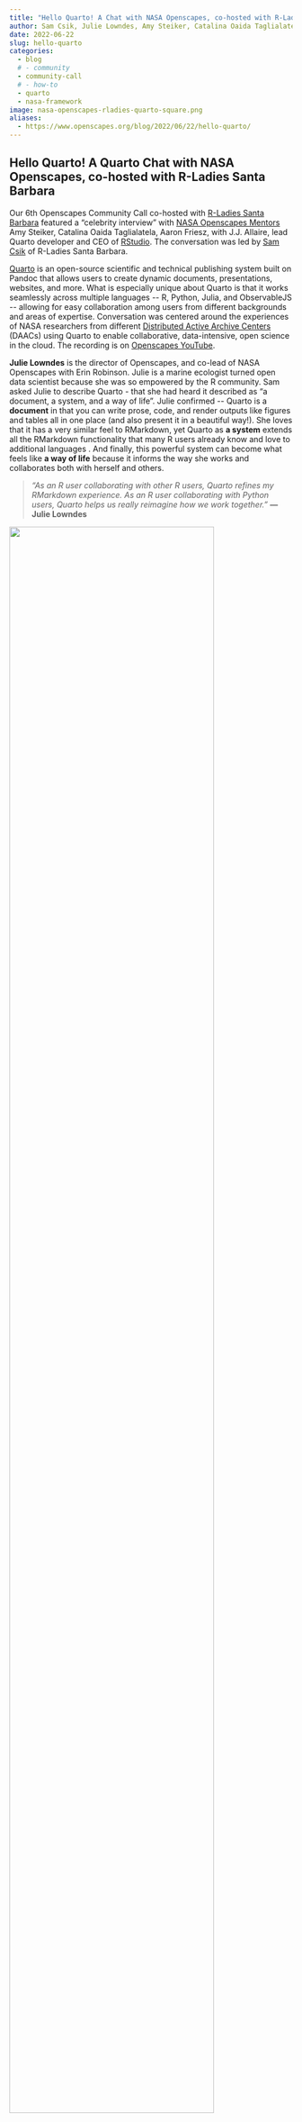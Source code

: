 ```yaml
---
title: "Hello Quarto! A Chat with NASA Openscapes, co-hosted with R-Ladies Santa Barbara"
author: Sam Csik, Julie Lowndes, Amy Steiker, Catalina Oaida Taglialatela, Aaron Friesz, J.J. Allaire, Erin Robinson, Stefanie Butland
date: 2022-06-22
slug: hello-quarto
categories:
  - blog 
  # - community
  - community-call
  # - how-to
  - quarto
  - nasa-framework
image: nasa-openscapes-rladies-quarto-square.png
aliases: 
  - https://www.openscapes.org/blog/2022/06/22/hello-quarto/
---
```


## Hello Quarto! A Quarto Chat with NASA Openscapes, co-hosted with R-Ladies Santa Barbara

Our 6th Openscapes Community Call co-hosted with [R-Ladies Santa Barbara](https://twitter.com/RLadiesSB) featured a "celebrity interview" with [NASA Openscapes Mentors](https://nasa-openscapes.github.io/mentors.html) Amy Steiker, Catalina Oaida Taglialatela, Aaron Friesz, with J.J. Allaire, lead Quarto developer and CEO of [RStudio](https://www.rstudio.com/). The conversation was led by [Sam Csik](https://samanthacsik.github.io/) of R-Ladies Santa Barbara.

[Quarto](https://quarto.org/) is an open-source scientific and technical publishing system built on Pandoc that allows users to create dynamic documents, presentations, websites, and more. What is especially unique about Quarto is that it works seamlessly across multiple languages \-- R, Python, Julia, and ObservableJS \-- allowing for easy collaboration among users from different backgrounds and areas of expertise. Conversation was centered around the experiences of NASA researchers from different [Distributed Active Archive Centers](https://nssdc.gsfc.nasa.gov/earth/daacs.html) (DAACs) using Quarto to enable collaborative, data-intensive, open science in the cloud. The recording is on [Openscapes YouTube](https://www.youtube.com/watch?v=azVAl343CIU).

**Julie Lowndes** is the director of Openscapes, and co-lead of NASA Openscapes with Erin Robinson. Julie is a marine ecologist turned open data scientist because she was so empowered by the R community. Sam asked Julie to describe Quarto - that she had heard it described as "a document, a system, and a way of life". Julie confirmed \-- Quarto is a **document** in that you can write prose, code, and render outputs like figures and tables all in one place (and also present it in a beautiful way!). She loves that it has a very similar feel to RMarkdown, yet Quarto as **a system** extends all the RMarkdown functionality that many R users already know and love to additional languages . And finally, this powerful system can become what feels like **a way of life** because it informs the way she works and collaborates both with herself and others.

::: {.blockquote-blue}
> *"As an R user collaborating with other R users, Quarto refines my RMarkdown experience. As an R user collaborating with Python users, Quarto helps us really reimagine how we work together."* **--- Julie Lowndes**
:::

![](quarto-doc-ex.png){fig-alt="RStudio with a new `Untitled1.qmd` file open in the Source editor to the left, and the corresponding rendered Quarto document to the right in the Viewer." width="85%" fig-align="center"}

Julie screenshared a rendered Quarto document alongside the .qmd ("quarto markdown") file that generated it in RStudio. She pointed out how similar .qmd files look and feel to .rmd ("R markdown") files, and that there isn't a rush to make the switch from .rmd to .qmd if you don't want to \-- but the migration is smooth if you do!

**Catalina Oaida Taglialatela** is an Applied Science System Engineer at NASA's Jet Propulsion Laboratory and The Physical Oceanography Distributed Active Archive Center (PO DAAC). Catalina is focused on increasing the number of researchers who use NASA data by helping identify and reduce barriers to science when data and services are in the cloud. She shared that Quarto has enabled her and her teams to curate and organize materials from GitHub repositories in a way that is easy (and oftentimes, less intimidating) for data end-users and/or collaborators to engage with. The [NASA Earthdata Cloud Cookbook](https://nasa-openscapes.github.io/earthdata-cloud-cookbook/), a Quarto website built by the [NASA Openscapes Mentors](https://nasa-openscapes.github.io/mentors.html), showcases clear step-by-step How-Tos on searching for and using Earthdata, in-depth, targeted tutorials and workshops, and also lessons that are currently under development.

![](quarto-nasa-earthdata-cloud-cookbook.png){fig-alt="A screenshot of the NASA Earthdata Cloud Cookbook website, built using Quarto. To the left is a light gray vertical menu bar with sections including \"How To's\", \"Tutorials\", \"In Development\", and more. The body text is just to the right and begins with a \"Welcome\" section. The NASA and Openscapes logos are above the menu bar on the left." width="85%" fig-align="center"}

Catalina commented that sharing works-in-progress was a new concept and certainly one that took some getting used to, but she hopes that this increased transparency will facilitate learning among those who are looking to expand on the work that her NASA Openscapes cohort members are doing.

::: {.blockquote-blue}
> *"Before Openscapes and Quarto, I was hesitant to put unfinished tutorials or 'how-to' notes on a public platform, but I've really come to appreciate this new **open** way of collaborating and developing in a way that lets others learn and scale up our efforts. I see Quarto as a tool that enables us to open up and share our process and artifacts in a way that is friendly to the broader data user community."* **--- Catalina Oaida Taglialatela**
:::

**Amy Steiker** is the Data Service Engineer at the National Snow and Ice Data Center (NSIDC) and specializes in creating data education resources, tools, and data transformation services. If you already love making slides in [`xaringan`](https://github.com/yihui/xaringan), it's time to check out [Quarto presentations](https://quarto.org/docs/presentations/)! In just a few short weeks, Amy and her team were able to build some really stunning slides using Quarto for her 2021 American Geophysical Union (AGU) talk (check out [the slides](https://nasa-openscapes.github.io/slides/Earthdata_Cloud__Open-Science-Tutorial#/title-slide) and use their [source code](https://github.com/NASA-Openscapes/slides) as inspiration for building your own!). She stressed that while it at first seemed daunting to tackle this in a short period of time, the Quarto infrastructure made it really quite simple to generate content from a Jupyter Notebook with Python, preview changes "on the fly" to get slide formatting just right, and finally publishing and presenting it. Amy's slides were some of the first ever(!) created with Quarto, providing both a challenge and an exciting opportunity to come up with creative solutions. As early adopters, getting the chance to try things out and work alongside J.J. and the Quarto developer team made it possible to push the limits of what was possible, and in some cases, inform Quarto features.

**J.J. Allaire** is the lead developer of Quarto and CEO and co-founder of RStudio, where he is focused on supporting technical publishing, data science, and open science. When asked about his motivation for developing Quarto, J.J. spoke first about RMarkdown \-- for 10 years now, RMarkdown has empowered people to publish, communicate, and work reproducibly. For folks who are familiar with the R programming language, it has been an indispensable tool. A large motivation for developing Quarto is the ability to extend the best features of RMarkdown (and more) to Python (and Julia & ObservableJS) users, like the NASA Openscapes Champions. J.J. also discussed how the RStudio Visual Editor (in the IDE) has been developed in concert with Quarto, making it easier to write text and prose - whether you are a seasoned markdown writer or not.

**Aaron Friesz** is the Science Coordination Lead at NASA's Land Processes Distributed Active Archive Center (LP DAAC). Aaron provides user needs insights and technical support for archive and distribution, service development, and outreach activities, including developing tutorials, scripts, and presentations. He pointed out that there was an initial learning curve when getting their Quarto infrastructure and development workflow set up, but that it was an awesome opportunity for all NASA Openscapes Champions to learn together and begin collaborating. Now the team has a framework that is open and automatically published (thanks to GitHub Actions) as they continue to iterate. Aaron has seen how Quarto can empower developers from different backgrounds \-- using this tool, it's no longer "R vs. Python" but rather a seamless integration of the two to produce common (awesome) tools. Aaron screenshared what it looks like to use Quarto with Jupyter Notebooks in the NASA Openscapes [2i2c](https://2i2c.org/) JupyterHub.

![](quarto-jupyterlab.png){fig-alt="A screenshot of what it looks like to use Quarto with Jupyter Notebooks in the NASA Openscapes 2i2c JupyterHub. The left panel shows folder structure under the 2022-ECOSTRESS-Cloud-Workshop. The right panel shows contents of the _quarto.yml file" width="85%" fig-align="center"}

Aaron screenshared the `_quarto.yml` file, created in JupyterLab, which underlies the rendered navigation bar found on the [2022 ECOSTRESS Cloud Workshop website](https://nasa-openscapes.github.io/2022-ECOSTRESS-Cloud-Workshop/). Aaron pointed out that content for each menu item can be created as markdown files (.md) or Jupyter notebooks (.ipynb), as shown here, or even include RMarkdown (.rmd) and/or Quarto markdown (.qmd) files (among others). This interoperability makes collaboration among different language users working on the same product relatively seamless.

#### Conclusion

Learning new tools can be intimidating, but just as the NASA Openscapes Mentors demonstrated, it is always more fun with a group of supportive friends and colleagues. We were thrilled to be joined on this community call by an engaged and excited audience full of both new and seasoned Python and R programmers, all looking to explore Quarto together. Following the "celebrity interviews" (*editor's note: Sam is an outstanding interviewer!*), panelists and participants moved into Zoom breakout rooms to close out the evening with some R-Ladies Santa Barbara-style networking \-- question prompts ranged from icebreakers to casual discussion on what folks were interested in using Quarto for. If you're looking to get started on your own journey but aren't quite sure where to begin, be sure to check out the [event recording](https://www.youtube.com/watch?v=azVAl343CIU)! You'll find a live demo of the RStudio Visual Editor, how to add automatically-generated citations to your Quarto document by just supplying the DOI, and more.

## Additional Resources

-   [Openscapes Quarto Website Tutorial](https://openscapes.github.io/quarto-website-tutorial/), Openscapes team
-   [Quarto docs](https://quarto.org/), RStudio
-   Links to install "dailies" of [RStudio](https://dailies.rstudio.com/) & [Quarto](https://quarto.org/docs/get-started/)
-   Reproducible authoring with Quarto [slides](https://mine-cetinkaya-rundel.github.io/2022-repro-toronto/#/title-slide),[youtube](https://www.youtube.com/watch?v=6p4vOKS6Xls), Mine Çetinkaya-Rundel
-   [We don't talk about Quarto](https://www.apreshill.com/blog/2022-04-we-dont-talk-about-quarto/), Alison Hill
-   [Notes on Changing from Rmarkdown/Bookdown to Quarto](https://www.njtierney.com/post/2022/04/11/rmd-to-qmd/), Nick Tierney
-   [Porting a distill blog to quarto](https://blog.djnavarro.net/posts/2022-04-20_porting-to-quarto/), Danielle Navarro
-   [Mine Çetinkaya-Rundel's Quarto Tip A Day](https://mine-cetinkaya-rundel.github.io/quarto-tip-a-day/posts/01-side-by-side-tables) starting June 28
-   Upcoming [rstudio::conf keynote on Quarto](https://openscapes.github.io/events/posts/2022-07-25-rstudio-conf/), by Julie Lowndes and Mine Çetinkaya-Rundel!
-   [Use Quarto with emacs](https://github.com/quarto-dev/quarto-emacs)!
